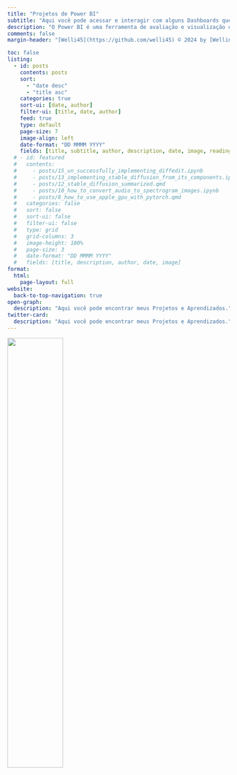 ```yaml
---
title: "Projetos de Power BI"
subtitle: "Aqui você pode acessar e interagir com alguns Dashboards que criei em Power BI"
description: "O Power BI é uma ferramenta de avaliação e visualização de dados desenvolvida pela Microsoft. Com ela, dados são transformados em informação.Com o Power BI é possível gerar relatórios e dashboards que mostram números, estatísticas, valores, listas e gráficos de maneira simples e intuitiva. Isso porque a ferramenta tem o propósito de facilitar a visualização de dados e promover um maior envolvimento do espectador em relação à maneira como essas informações são apresentadas. [Fonte](https://ebaconline.com.br/blog/o-que-e-power-bi#:~:text=O%20Power%20BI%20%C3%A9%20uma%20ferramenta%20de%20avalia%C3%A7%C3%A3o,listas%20e%20gr%C3%A1ficos%20de%20maneira%20simples%20e%20intuitiva.)"
comments: false
margin-header: "[Welli45](https://github.com/welli45) © 2024 by [Wellington S.](https://github.com/welli45)"

toc: false
listing:
  - id: posts
    contents: posts
    sort: 
      - "date desc"
      - "title asc"
    categories: true
    sort-ui: [date, author]
    filter-ui: [title, date, author]
    feed: true
    type: default
    page-size: 7
    image-align: left
    date-format: "DD MMMM YYYY"
    fields: [title, subtitle, author, description, date, image, reading-time]
  # - id: featured
  #   contents: 
  #     - posts/15_un_successfully_implementing_diffedit.ipynb
  #     - posts/13_implementing_stable_diffusion_from_its_components.ipynb
  #     - posts/12_stable_diffusion_summarized.qmd
  #     - posts/10_how_to_convert_audio_to_spectrogram_images.ipynb
  #     - posts/8_how_to_use_apple_gpu_with_pytorch.qmd
  #   categories: false
  #   sort: false
  #   sort-ui: false
  #   filter-ui: false
  #   type: grid
  #   grid-columns: 3
  #   image-height: 100%
  #   page-size: 3
  #   date-format: "DD MMMM YYYY"
  #   fields: [title, description, author, date, image]
format:
  html:
    page-layout: full
website:
  back-to-top-navigation: true
open-graph:
  description: "Aqui você pode encontrar meus Projetos e Aprendizados."
twitter-card:
  description: "Aqui você pode encontrar meus Projetos e Aprendizados."
---
```

![](powerBI.jpg){fig-alt="PBI" width=50%}

<!-- ### Featured Posts
:::{#featured}
:::

<br></br>
--- -->
<br></br>

<!-- ### All Posts -->
:::{#posts}
:::

